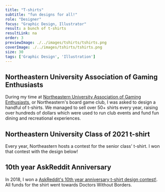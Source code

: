 ```yaml
---
title: "T-shirts"
subtitle: "fun designs for all!"
role: "Designer"
focus: "Graphic Design, Illustrator"
result: a bunch of t-shirts
resultLink: na
order: 3
previewImage: ./../images/tshirts/tshirts.png
coverImage: ./../images/tshirts/tshirts.png
size: 30
tags: ['Graphic Design', 'Illustration']
---
```





## Northeastern University Association of Gaming Enthusiasts
During my time at [Northeastern University Association of Gaming Enthusiasts](https://gamingnu.wixsite.com/nuage), or Northeastern's board game club, I was asked to design a handful of t-shirts.
We managed to sell over 50+ shirts every year, raising over hundreds of dollars which were used to run club events and fund fun dining and recreational experiences.
<MultiImageContainer>
    <MultiImage src='./../images/tshirts/meeple.png'/>
    <MultiImage src='./../images/tshirts/3dgame.png'/>
</MultiImageContainer>


## Northeastern University Class of 2021 t-shirt
Every year, Northeastern hosts a contest for the senior class' t-shirt. I won that contest with the design below! 
<MultiImageContainer>
    <MultiImage src='./../images/tshirts/2021nu.png'/>
</MultiImageContainer>
 
 

## 10th year AskReddit Anniversary
In 2018, I won a [AskReddit's 10th year anniversary t-shirt design contest!](https://www.redditinc.com/blog/celebrating-ten-years-of-r-askreddit). All funds for the shirt went towards Doctors Without Borders.
<MultiImageContainer>
    <MultiImage src='./../images/tshirts/askreddit.png'/>
</MultiImageContainer>